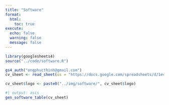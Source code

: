 ```yaml
---
title: "Software"
format:
  html:
    toc: true
execute:
  echo: false
  warning: false
  message: false
---
```


```r
library(googlesheets4)
source("../code/software.R")

gs4_auth("ongphucthinh@gmail.com")
cv_sheet <- read_sheet(ss = "https://docs.google.com/spreadsheets/d/1ecqMkclPn-lhzgGHw2UTueiKkjTxuoAvJjpFKs3Jtm4/edit?usp=sharing", sheet = "software")

cv_sheet$logo <- paste0("../img/software/", cv_sheet$logo)
```


```r
#| output: asis
gen_software_table(cv_sheet)
```